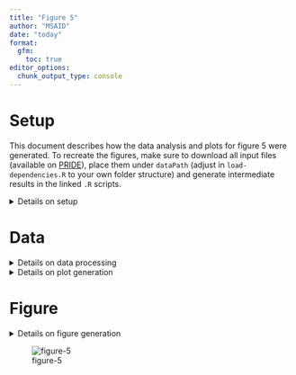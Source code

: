 ```yaml
---
title: "Figure 5"
author: "MSAID"
date: "today"
format:
  gfm:
    toc: true
editor_options: 
  chunk_output_type: console
---
```


# Setup

This document describes how the data analysis and plots for figure 5 were generated. To recreate the figures, make sure to download all input files (available on [PRIDE](https://www.ebi.ac.uk/pride/archive?keyword=PXD053241)), place them under `dataPath` (adjust in `load-dependencies.R` to your own folder structure) and generate intermediate results in the linked `.R` scripts.

<details>
<summary>Details on setup</summary>

```r
suppressMessages(source(here::here("scripts/load-dependencies.R")))
msaid_organism <- c("Human" = msaid_blue, "Yeast" = msaid_orange, "E. coli" = msaid_darkgray)

path <- file.path(here::here(), "figure-5")
figurePath <- file.path(dataPath, "data/figure-5")
```

</details>

# Data

<details>
<summary>Details on data processing</summary>

[R code to generate all input `.fst` files](figure-5AtoH-search-engine-results.R)

```r
#peptide groups
diPtm <- read_fst(file.path(figurePath, "diPtm.fst"), as.data.table = T)
csodiaq_digest <- read_fst(file.path(figurePath, "csodiaq_digest.fst"), as.data.table = T)

namesBoth <- intersect(names(diPtm), names(csodiaq_digest))
namesChim <- c(namesBoth, "score_coefficient_lasso")
results <- rbind(cbind(type = "CHIMERYS", diPtm[, .SD, .SDcols = namesChim]),
                 cbind(type = "CsoDIAq", csodiaq_digest[, .SD, .SDcols = namesBoth]),
                 fill = TRUE)
shapeBoth <- c("no FAIMS" = "dotted", "FAIMS" = "solid")
colBoth <- c("CHIMERYS" = msaid_blue, "CsoDIAq" = msaid_green)
results[, type := factor(type, names(colBoth))]
results_local <- results[is_decoy==FALSE & q_value<=0.01]
results_local[, nType := .N, by=.(sample, ptm_group)]
results_local[, nTypeLabel := factor(nType, 1L:2L, c("CHIMERYS", "Shared"))]

#proteins
diProt <- read_fst(file.path(figurePath, "diProt.fst"), as.data.table = T)
csodiaq_digest_prot <- read_fst(file.path(figurePath, "csodiaq_digest_prot.fst"), as.data.table = T)

namesBoth <- intersect(names(diProt), names(csodiaq_digest_prot))
namesChim <- c(namesBoth, "score_coefficient_lasso")
proteins <- rbind(cbind(type = "CHIMERYS", diProt[, .SD, .SDcols = namesChim]),
                  cbind(type = "CsoDIAq", csodiaq_digest_prot[, .SD, .SDcols = namesBoth]),
                  fill = TRUE)
proteins[, proteins := gsub("Cont_", "", proteins, fixed = T)]
proteins[, type := factor(type, names(colBoth))]
proteins_local <- proteins[is_decoy==FALSE & q_value<=0.01]
proteins_local[, nType := .N, by=.(sample, proteins)]
proteins_local[nType==2, nTypeLabel := "Shared"]
proteins_local[nType==1 & type=="CHIMERYS", nTypeLabel := "CHIMERYS"]
proteins_local[nType==1 & type=="CsoDIAq", nTypeLabel := "CsoDIAq"]
proteins_local[, nTypeLabel := factor(nTypeLabel, c("CHIMERYS", "CsoDIAq", "Shared"))]

#proteins sub
proteins_sub2 <- proteins_local[sample=="faims-it-60k-20ms-1th-0.5ov_1"]
#proteins_sub2[, nTypeLabel := factor(nTypeLabel, c("CHIMERYS", "CsoDIAq", "Shared"))]

colShared <- c("CHIMERYS" = msaid_blue, "CsoDIAq" = msaid_green, "Shared" = msaid_orange)
colPathway <- c("CHIMERYS" = msaid_blue, "CsoDIAq" = msaid_green,
                "Shared" = msaid_orange, "Pathway" = msaid_gray)
```

</details>

<details>
<summary>Details on plot generation</summary>

## Count plots

```r
byCol <- c("type", "condition", "replicate", "sample", "condition_faims", "condition_iw",
           "condition_study", "condition_it", "condition_resolution")
counts_local <- results_local[, .N, keyby=byCol]

#isolation width
counts_IW <- counts_local[like(condition, "60k-118ms-(2|3|6|12)th-1ov"),
                          .(N = round(mean(N))), keyby=c(byCol[c(-3L, -4L)])]
#injection time
counts_IT <- counts_local[condition_study=="it" & condition_iw==2,
                          .(N = round(mean(N))), keyby=c(byCol[c(-3L, -4L)])]
#ms2 resolution
counts_Res <- counts_local[condition_study=="res" & condition_iw==2,
                           .(N = round(mean(N))), keyby=c(byCol[c(-3L, -4L)])]

#plot
maxY <- max(c(counts_IW$N, counts_IT$N, counts_Res$N))
pIwBoth <-
  ggplot(counts_IW, aes(x=condition_iw, y=N, linetype=condition_faims,
                        color=type, group=paste(condition_faims, type))) +
  geom_line() +
  geom_point(shape = 1L) +
  xlab("Q1 isolation width") + ylab("Mean peptide groups\n(Run-specific, n = 2 each)") +
  scale_color_manual(NULL, values = colBoth) +
  scale_linetype_manual(NULL, values = shapeBoth) +
  scale_x_continuous(breaks = pretty_breaks()) +
  scale_y_continuous(limits = c(0, maxY),
                     labels = label_number(scale_cut = append(cut_short_scale(), 1, 1))) +
  theme(legend.position = "none")
pItBoth <-
  ggplot(counts_IT, aes(x=condition_it, y=N, linetype=condition_faims,
                        color=type, group=paste(condition_faims, type))) +
  geom_line() +
  geom_point(shape = 1L) +
  xlab("Maximum ion IT") + ylab("Mean peptide groups\n(Run-specific, n = 2 each)") +
  scale_color_manual(NULL, values = colBoth) +
  scale_linetype_manual(NULL, values = shapeBoth) +
  scale_x_continuous(breaks = pretty_breaks()) +
  scale_y_continuous(limits = c(0, maxY),
                     labels = label_number(scale_cut = append(cut_short_scale(), 1, 1))) +
  theme(legend.position = "none")
pResBoth <- 
  ggplot(counts_Res, aes(x=condition_resolution, y=N,  linetype=condition_faims,
                         color=type, group=paste(condition_faims, type))) +
  geom_line() +
  geom_point(shape = 1L) +
  xlab("MS2 resolution") + ylab("Mean peptide groups\n(Run-specific, n = 2 each)") +
  scale_color_manual(NULL, values = colBoth) +
  scale_linetype_manual(NULL, values = shapeBoth) +
  scale_x_continuous(breaks = pretty_breaks(6)) +
  scale_y_continuous(limits = c(0, maxY),
                     labels = label_number(scale_cut = append(cut_short_scale(), 1, 1))) +
  theme(legend.position = "none")

#relative counts
rel_local <- counts_local[, .(`CHIMERYS\nvs CsoDIAq` = N[type=="CHIMERYS"]/N[type=="CsoDIAq"]), by=sample]
rel_local <- melt(rel_local, id.vars = "sample", variable.name = "type", value.name = "rel")
max_y <- rel_local[, max(rel)]

pRelLocalPaper <- ggplot(rel_local, aes(x=type, y=rel)) +
  geom_hline(yintercept = 1, color = msaid_darkgray, linetype = "dashed") +
  geom_boxplot(outliers = F, color = msaid_darkgray) +
  geom_point(shape = 1L, alpha = 0.5, color = msaid_darkgray,
             position = position_jitter(0.1, seed = 123L)) +
  geom_segment(x = 1.4, y = max_y, xend = 1.2, yend = max_y,
               arrow = arrow(length = unit(1, "mm")),
               linewidth = 0.25, color = msaid_darkgray) +
  scale_y_continuous(labels = label_percent()) +
  xlab(NULL) + ylab("Performance peptide groups\n(Run-specific, n = 88 total)")
```

## Sensitivity

```r
results_sub <- results_local[type=="CHIMERYS" & sample=="faims-it-60k-20ms-1th-0.5ov_1" & !is.na(score_coefficient_lasso)]

pIntensityPaper <- ggplot(results_sub, aes(x=score_coefficient_lasso, fill=nTypeLabel)) +
  geom_histogram(binwidth = 0.5, position = "identity", alpha = 0.5) +
  scale_fill_manual(NULL, values = c("CHIMERYS" = msaid_blue, "Shared" = msaid_orange)) +
  scale_x_continuous(breaks = pretty_breaks()) +
  scale_y_continuous(labels = label_number(scale_cut = append(cut_short_scale(), 1, 1))) +
  xlab("Log2 apex intensity\n(zoomed in)") + ylab("Peptide groups\n(Run-specific, top raw file)") +
  coord_cartesian(xlim = c(13, 23)) + theme(legend.position = "none", legend.location = "plot")
```

## Rank plot

```r
setorder(results_sub, -score_coefficient_lasso)
results_sub[, rank := 1L:.N]
# diPsms[sample=="faims-ov-60k-118ms-12th-6ov_1" &
#          ptm_group=="SLALDIVDEDVK_0x1_0x5_0x21_0x35_0x765_0x766"]

pRankPaper <- ggplot(results_sub, aes(x=rank, y=score_coefficient_lasso, color=nTypeLabel)) +
  geom_point(shape = 1L) +
  scale_color_manual(NULL, values = c("CHIMERYS" = msaid_blue, "Shared" = msaid_orange)) +
  scale_x_continuous(labels = label_number(scale_cut = append(cut_short_scale(), 1, 1))) +
  xlab("Intensity rank") + ylab("Log2 apex intensity") +
  theme(legend.position = "top")

proteins_sub <- proteins_local[type=="CHIMERYS" & sample=="faims-it-60k-20ms-1th-0.5ov_1" & !is.na(score_coefficient_lasso)]
setorder(proteins_sub, -score_coefficient_lasso)
proteins_sub[, rank := 1L:.N]

pRankPaperProtein <- ggplot(proteins_sub, aes(x=rank, y=score_coefficient_lasso, color=nTypeLabel)) +
  geom_point(shape = 16L, alpha = 0.5) +
  scale_color_manual(NULL, values = c("CHIMERYS" = msaid_blue, "Shared" = msaid_orange)) +
  scale_x_continuous(labels = label_number(scale_cut = append(cut_short_scale(), 1, 1))) +
  xlab("Protein intensity rank\n(Run-specific, top raw file)") + ylab("Log2 apex intensity") +
  theme(legend.position = "none")
```

## Protein plot

```r
proteins_sub2_count <- proteins_sub2[, .N, keyby=.(type, nTypeLabel)]
proteins_sub2_count[, type := factor(type, c("CHIMERYS", "CsoDIAq"),
                                     c("CHIMERYS", "\nCsoDIAq"))]

p_prot_bar <- ggplot(proteins_sub2_count, aes(x=type, y=N, fill=nTypeLabel)) +
  geom_bar(stat = "identity") +
  scale_fill_manual(NULL, values = colShared) +
  xlab(NULL) + ylab("Proteins\n(Run-specific, top raw file)") +
  theme(legend.position = "none")
```

## Cytoscape proteins

```r
#export protein list
protein_export <- proteins_sub2[, .(protein = sort(unique(proteins))), keyby = nTypeLabel]
#fwrite(protein_export, file.path(figurePath, "cytoscape/cytoscape_proteins.csv"))


#import into Cytoscape and perform functional enrichment, then reimport


#map gene names onto protein list
gene_map <- fread(file.path(figurePath, "cytoscape/nodes-all.csv"),
                  select = c("display name", "query term"))
#fwrite(gene_map, file.path(figurePath, "cytoscape/nodes-all.csv"))
setnames(gene_map, c("display name", "query term"), c("gene", "protein"))
setkey(gene_map, protein)
setkey(protein_export, protein)
protein_export <- gene_map[protein_export]
#protein_export[is.na(gene)] #6 proteins were not mapped by STRING
protein_export[, protein := NULL]
protein_export <- protein_export[!is.na(gene)]
setkey(protein_export, gene)

#read back enrichment of all proteins
cytoscape_chimerys_path <- file.path(figurePath, "cytoscape/enrichment-chimerys.csv")
enrich_chimerys <- cbind(type="CHIMERYS", fread(cytoscape_chimerys_path))
cytoscape_csodiaq_path <- file.path(figurePath, "cytoscape/enrichment-csodiaq.csv")
enrich_csodiaq <- cbind(type="CsoDIAq", fread(cytoscape_csodiaq_path))
enrich <- rbind(enrich_chimerys, enrich_csodiaq)[category=="KEGG Pathways"]
names(enrich) <- make.names(names(enrich))
setkey(enrich, type, category, FDR.value)
enrich[, FDR.value.neg.log10 := -log10(FDR.value)]

#map gene counts
enrich <- enrich[, .(X..background.genes = X..background.genes[1],
                     genes = unique(unlist(strsplit(genes, "|", fixed = T))),
                     FDR.value.neg.log10=max(0, FDR.value.neg.log10[type=="CHIMERYS"])),
                 by=description]
setkey(enrich, genes)
enrich <- protein_export[enrich]
pie <- enrich[, .(variable = c("Shared", "CHIMERYS", "CsoDIAq", "Pathway"),
                  value = c(sum(nTypeLabel=="Shared"),
                            sum(nTypeLabel=="CHIMERYS"),
                            sum(nTypeLabel=="CsoDIAq"),
                            X..background.genes[1]-.N),
                  FDR.value.neg.log10 = round(FDR.value.neg.log10[1], 2)),
              by=description]
pie <- pie[value!=0]
pie[, variable := factor(variable, c("Pathway", "Shared", "CsoDIAq", "CHIMERYS"))]
setorder(pie, -FDR.value.neg.log10, variable)
pie[, description := paste0(description, "\n(-log10 q-value ", FDR.value.neg.log10, ")")]
pie[, description := factor(description, unique(pie$description))]
setkey(pie, description, variable)

term <- unique(pie$description)[c(1, 2, 3, 6)]
pie[, csum := rev(cumsum(rev(value))), by = description]
pie[, pos := value/2 + data.table::shift(csum, type = "lead"), by = description]
pie[, pos := ifelse(is.na(pos), value/2, pos), by = description]

p_pie <- ggplot(pie[description %in% term], aes(x="", y=value, fill=variable)) +
  geom_bar(stat = "identity") +
  geom_text(aes(label = value, y = pos, color=variable), nudge_x = 0.75,
            size = 5/.pt, family = "Montserrat Light", show.legend = FALSE) +
  scale_fill_manual(NULL, values = colPathway) +
  scale_color_manual(NULL, values = colPathway) +
  facet_wrap(vars(description), scales = "free", ncol = 1) +
  xlab(NULL) + ylab(NULL) +
  coord_polar(theta = "y") +
  guides(fill=guide_legend(nrow = 1, reverse = TRUE)) +
  theme(legend.position = "none",
        rect = element_blank(),
        panel.border = element_blank(),
        axis.line=element_blank(),axis.text.x=element_blank(),
        axis.text.y=element_blank(),axis.ticks=element_blank(),
        axis.title.x=element_blank(),
        axis.title.y=element_blank(),
        strip.clip = "off")
```

</details>

# Figure

<details>
<summary>Details on figure generation</summary>

```r
p_legend <- ggdraw(get_plot_component(pIwBoth + theme(legend.position = "top"),
                                      'guide-box-top', return_all = TRUE))
p_legend2 <- ggdraw(get_plot_component(p_pie + theme(legend.position = "top"),
                                       'guide-box-top', return_all = TRUE))
p_design <- "AAAABBBB\nCCDDEEFF\nGHIIJJFF"
p_fig5 <- p_legend + p_legend2 +
  pIwBoth + pItBoth + pResBoth + free(p_pie) +
  pRelLocalPaper + p_prot_bar + pIntensityPaper + pRankPaperProtein +
  plot_layout(heights = c(0.1, 1, 1), design = p_design) +
  plot_annotation(tag_levels = list(c("", "", "A", "B", "C", "H", "D", "E", "F", "G")))

suppressWarnings(ggsave2(file.path(path, "figure-5.pdf"), plot = p_fig5,
                         width = 180, height = 90, units = "mm", device = cairo_pdf))
suppressWarnings(ggsave2(file.path(path, "figure-5.png"), plot = p_fig5,
                         width = 180, height = 90, units = "mm"))
```

</details>

![figure-5](figure-5.png)
